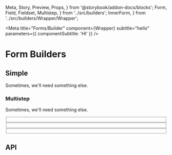   Meta,
  Story,
  Preview,
  Props,
} from '@storybook/addon-docs/blocks';
  Form,
  Field,
  Fieldset,
  Multistep,
} from '../src/builders';
  InnerForm,
} from '../src/builders/Wrapper/Wrapper';

<Meta
  title="Forms/Builder"
  component={Wrapper}
  subtitle="hello"
  parameters={{ componentSubtitle: 'HI' }}
/>

# Form Builders

## Simple

Sometimes, we'll need something else.

<Preview>
  <Story name="Simple">
    <Provider>
      <Form
        debug
        restart
        initialErrors={{
          'preferences': {
            colour: 'Not a real colour',
          },
        }}
      >
        <Field name="firstName" type="text" />
        <Field name="preferences.colour" type="text" />
        <Field
          name="countries"
          type="autocomplete"
          options={countries}
        />
      </Form>
    </Provider>
  </Story>
</Preview>

### Multistep

Sometimes, we'll need something else.

<Preview>
  <Story name="Multistep">
    <Multistep>
      <Fieldset name="test">
        <Field name="firstName" type="text" required />
        <Field name="lastName" type="text" required />
      </Fieldset>
      <Fieldset name="test1">
        <Field name="email" type="email" required />
        <Field name="tel" type="tel" required />
        <Field name="age" type="age" required />
        <Field name="other" type="text" required />
      </Fieldset>
      <Fieldset name="test2">
        <Field
          name="job"
          type="autocomplete"
          options={[]}
          required
        />
        <Field name="date" type="date" required />
        <Field
          name="description"
          type="text"
          required
          multiline
          rows={5}
        />
      </Fieldset>
    </Multistep>
  </Story>
</Preview>

## API

<Props of={InnerForm} />
